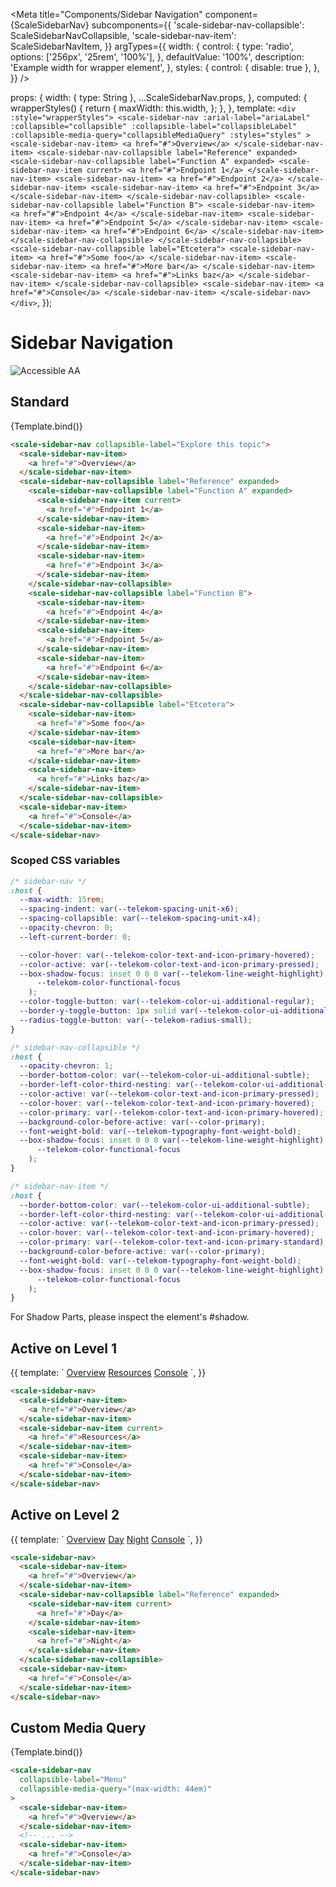 
<Meta
  title="Components/Sidebar Navigation"
  component={ScaleSidebarNav}
  subcomponents={{
    'scale-sidebar-nav-collapsible': ScaleSidebarNavCollapsible,
    'scale-sidebar-nav-item': ScaleSidebarNavItem,
  }}
  argTypes={{
    width: {
      control: {
        type: 'radio',
        options: ['256px', '25rem', '100%'],
      },
      defaultValue: '100%',
      description: 'Example width for wrapper element',
    },
    styles: {
      control: { disable: true },
    },
  }}
/>

  props: {
    width: { type: String },
    ...ScaleSidebarNav.props,
  },
  computed: {
    wrapperStyles() {
      return {
        maxWidth: this.width,
      };
    },
  },
  template: `
    <div :style="wrapperStyles">
      <scale-sidebar-nav
        :arial-label="ariaLabel"
        :collapsible="collapsible"
        :collapsible-label="collapsibleLabel"
        :collapsible-media-query="collapsibleMediaQuery"
        :styles="styles"
      >
        <scale-sidebar-nav-item>
          <a href="#">Overview</a>
        </scale-sidebar-nav-item>
        <scale-sidebar-nav-collapsible label="Reference" expanded>
          <scale-sidebar-nav-collapsible label="Function A" expanded>
            <scale-sidebar-nav-item current>
              <a href="#">Endpoint 1</a>
            </scale-sidebar-nav-item>
            <scale-sidebar-nav-item>
              <a href="#">Endpoint 2</a>
            </scale-sidebar-nav-item>
            <scale-sidebar-nav-item>
              <a href="#">Endpoint 3</a>
            </scale-sidebar-nav-item>
          </scale-sidebar-nav-collapsible>
          <scale-sidebar-nav-collapsible label="Function B">
            <scale-sidebar-nav-item>
              <a href="#">Endpoint 4</a>
            </scale-sidebar-nav-item>
            <scale-sidebar-nav-item>
              <a href="#">Endpoint 5</a>
            </scale-sidebar-nav-item>
            <scale-sidebar-nav-item>
              <a href="#">Endpoint 6</a>
            </scale-sidebar-nav-item>
          </scale-sidebar-nav-collapsible>
        </scale-sidebar-nav-collapsible>
        <scale-sidebar-nav-collapsible label="Etcetera">
          <scale-sidebar-nav-item>
            <a href="#">Some foo</a>
          </scale-sidebar-nav-item>
          <scale-sidebar-nav-item>
            <a href="#">More bar</a>
          </scale-sidebar-nav-item>
          <scale-sidebar-nav-item>
            <a href="#">Links baz</a>
          </scale-sidebar-nav-item>
        </scale-sidebar-nav-collapsible>
        <scale-sidebar-nav-item>
          <a href="#">Console</a>
        </scale-sidebar-nav-item>
      </scale-sidebar-nav>
    </div>
  `,
});

<div
  style={{
    display: 'inline-flex',
    alignItems: 'center',
    justifyContent: 'space-between',
    width: '100%',
  }}
>
  <h1>Sidebar Navigation</h1>
  <img src="assets/aa.png" alt="Accessible AA" />
</div>

## Standard

<Canvas withSource="none">
  <Story name="Standard" args={{ collapsibleLabel: 'Explore this topic' }}>
    {Template.bind()}
  </Story>
</Canvas>

<ArgsTable story="Standard" />

```html
<scale-sidebar-nav collapsible-label="Explore this topic">
  <scale-sidebar-nav-item>
    <a href="#">Overview</a>
  </scale-sidebar-nav-item>
  <scale-sidebar-nav-collapsible label="Reference" expanded>
    <scale-sidebar-nav-collapsible label="Function A" expanded>
      <scale-sidebar-nav-item current>
        <a href="#">Endpoint 1</a>
      </scale-sidebar-nav-item>
      <scale-sidebar-nav-item>
        <a href="#">Endpoint 2</a>
      </scale-sidebar-nav-item>
      <scale-sidebar-nav-item>
        <a href="#">Endpoint 3</a>
      </scale-sidebar-nav-item>
    </scale-sidebar-nav-collapsible>
    <scale-sidebar-nav-collapsible label="Function B">
      <scale-sidebar-nav-item>
        <a href="#">Endpoint 4</a>
      </scale-sidebar-nav-item>
      <scale-sidebar-nav-item>
        <a href="#">Endpoint 5</a>
      </scale-sidebar-nav-item>
      <scale-sidebar-nav-item>
        <a href="#">Endpoint 6</a>
      </scale-sidebar-nav-item>
    </scale-sidebar-nav-collapsible>
  </scale-sidebar-nav-collapsible>
  <scale-sidebar-nav-collapsible label="Etcetera">
    <scale-sidebar-nav-item>
      <a href="#">Some foo</a>
    </scale-sidebar-nav-item>
    <scale-sidebar-nav-item>
      <a href="#">More bar</a>
    </scale-sidebar-nav-item>
    <scale-sidebar-nav-item>
      <a href="#">Links baz</a>
    </scale-sidebar-nav-item>
  </scale-sidebar-nav-collapsible>
  <scale-sidebar-nav-item>
    <a href="#">Console</a>
  </scale-sidebar-nav-item>
</scale-sidebar-nav>
```

### Scoped CSS variables

```css
/* sidebar-nav */
:host {
  --max-width: 15rem;
  --spacing-indent: var(--telekom-spacing-unit-x6);
  --spacing-collapsible: var(--telekom-spacing-unit-x4);
  --opacity-chevron: 0;
  --left-current-border: 0;

  --color-hover: var(--telekom-color-text-and-icon-primary-hovered);
  --color-active: var(--telekom-color-text-and-icon-primary-pressed);
  --box-shadow-focus: inset 0 0 0 var(--telekom-line-weight-highlight) var(
      --telekom-color-functional-focus
    );
  --color-toggle-button: var(--telekom-color-ui-additional-regular);
  --border-y-toggle-button: 1px solid var(--telekom-color-ui-additional-subtle);
  --radius-toggle-button: var(--telekom-radius-small);
}

/* sidebar-nav-collapsible */
:host {
  --opacity-chevron: 1;
  --border-bottom-color: var(--telekom-color-ui-additional-subtle);
  --border-left-color-third-nesting: var(--telekom-color-ui-additional-strong);
  --color-active: var(--telekom-color-text-and-icon-primary-pressed);
  --color-hover: var(--telekom-color-text-and-icon-primary-hovered);
  --color-primary: var(--telekom-color-text-and-icon-primary-hovered);
  --background-color-before-active: var(--color-primary);
  --font-weight-bold: var(--telekom-typography-font-weight-bold);
  --box-shadow-focus: inset 0 0 0 var(--telekom-line-weight-highlight) var(
      --telekom-color-functional-focus
    );
}

/* sidebar-nav-item */
:host {
  --border-bottom-color: var(--telekom-color-ui-additional-subtle);
  --border-left-color-third-nesting: var(--telekom-color-ui-additional-strong);
  --color-active: var(--telekom-color-text-and-icon-primary-pressed);
  --color-hover: var(--telekom-color-text-and-icon-primary-hovered);
  --color-primary: var(--telekom-color-text-and-icon-primary-standard);
  --background-color-before-active: var(--color-primary);
  --font-weight-bold: var(--telekom-typography-font-weight-bold);
  --box-shadow-focus: inset 0 0 0 var(--telekom-line-weight-highlight) var(
      --telekom-color-functional-focus
    );
}
```

For Shadow Parts, please inspect the element's #shadow.

## Active on Level 1

<Canvas withSource="none">
  <Story name="Active on Level 1">
    {{
      template: `
        <scale-sidebar-nav>
          <scale-sidebar-nav-item>
            <a href="#">Overview</a>
          </scale-sidebar-nav-item>
          <scale-sidebar-nav-item current>
            <a href="#">Resources</a>
          </scale-sidebar-nav-item>
          <scale-sidebar-nav-item>
            <a href="#">Console</a>
          </scale-sidebar-nav-item>
        </scale-sidebar-nav>
      `,
    }}
  </Story>
</Canvas>

```html
<scale-sidebar-nav>
  <scale-sidebar-nav-item>
    <a href="#">Overview</a>
  </scale-sidebar-nav-item>
  <scale-sidebar-nav-item current>
    <a href="#">Resources</a>
  </scale-sidebar-nav-item>
  <scale-sidebar-nav-item>
    <a href="#">Console</a>
  </scale-sidebar-nav-item>
</scale-sidebar-nav>
```

## Active on Level 2

<Canvas withSource="none">
  <Story name="Active on Level 2">
    {{
      template: `
        <scale-sidebar-nav>
          <scale-sidebar-nav-item>
            <a href="#">Overview</a>
          </scale-sidebar-nav-item>
          <scale-sidebar-nav-collapsible label="Reference" expanded>
            <scale-sidebar-nav-item current>
              <a href="#">Day</a>
            </scale-sidebar-nav-item>
            <scale-sidebar-nav-item>
              <a href="#">Night</a>
            </scale-sidebar-nav-item>
          </scale-sidebar-nav-collapsible>
          <scale-sidebar-nav-item>
            <a href="#">Console</a>
          </scale-sidebar-nav-item>
        </scale-sidebar-nav>
      `,
    }}
  </Story>
</Canvas>

```html
<scale-sidebar-nav>
  <scale-sidebar-nav-item>
    <a href="#">Overview</a>
  </scale-sidebar-nav-item>
  <scale-sidebar-nav-collapsible label="Reference" expanded>
    <scale-sidebar-nav-item current>
      <a href="#">Day</a>
    </scale-sidebar-nav-item>
    <scale-sidebar-nav-item>
      <a href="#">Night</a>
    </scale-sidebar-nav-item>
  </scale-sidebar-nav-collapsible>
  <scale-sidebar-nav-item>
    <a href="#">Console</a>
  </scale-sidebar-nav-item>
</scale-sidebar-nav>
```

## Custom Media Query

<Canvas withSource="none">
  <Story
    name="Custom Media Query"
    args={{
      collapsibleLabel: 'Menu',
      collapsibleMediaQuery: '(max-width: 44em)',
    }}
  >
    {Template.bind()}
  </Story>
</Canvas>

```html
<scale-sidebar-nav
  collapsible-label="Menu"
  collapsible-media-query="(max-width: 44em)"
>
  <scale-sidebar-nav-item>
    <a href="#">Overview</a>
  </scale-sidebar-nav-item>
  <!-- ... -->
  <scale-sidebar-nav-item>
    <a href="#">Console</a>
  </scale-sidebar-nav-item>
</scale-sidebar-nav>
```
